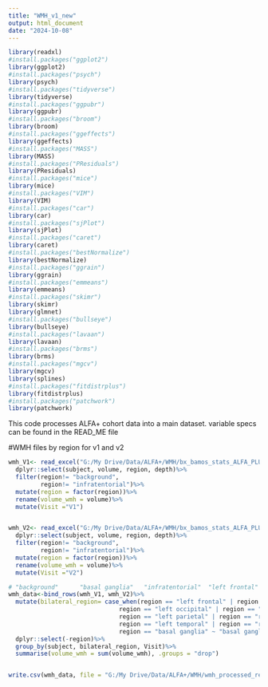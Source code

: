 ```yaml
---
title: "WMH_v1_new"
output: html_document
date: "2024-10-08"
---
```



```r
library(readxl)
#install.packages("ggplot2")
library(ggplot2)
#install.packages("psych")
library(psych)
#install.packages("tidyverse")
library(tidyverse)
#install.packages("ggpubr")
library(ggpubr)
#install.packages("broom")
library(broom)
#install.packages("ggeffects")
library(ggeffects)
#install.packages("MASS")
library(MASS)
#install.packages("PResiduals")
library(PResiduals)
#install.packages("mice")
library(mice)
#install.packages("VIM")
library(VIM)
#install.packages("car")
library(car)
#install.packages("sjPlot")
library(sjPlot)
#install.packages("caret")
library(caret)
#install.packages("bestNormalize")
library(bestNormalize)
#install.packages("ggrain")
library(ggrain)
#install.packages("emmeans")
library(emmeans)
#install.packages("skimr")
library(skimr)
library(glmnet)
#install.packages("bullseye")
library(bullseye)
#install.packages("lavaan")
library(lavaan)
#install.packages("brms")
library(brms)
#install.packages("mgcv")
library(mgcv)
library(splines)
#install.packages("fitdistrplus")
library(fitdistrplus)
#install.packages("patchwork")
library(patchwork)
```

This code processes ALFA+ cohort data into a main dataset. variable specs can be found in the READ_ME file


#WMH files by region for v1 and v2
```r
wmh_V1<- read_excel("G:/My Drive/Data/ALFA+/WMH/bx_bamos_stats_ALFA_PLUS_V1_20231120_20231223_015120.xlsx")%>%
  dplyr::select(subject, volume, region, depth)%>%
  filter(region!= "background", 
         region!= "infratentorial")%>%
  mutate(region = factor(region))%>%
  rename(volume_wmh = volume)%>%
  mutate(Visit ="V1")


wmh_V2<- read_excel("G:/My Drive/Data/ALFA+/WMH/bx_bamos_stats_ALFA_PLUS_V2_20230518_20231025_084845.xlsx")%>%
  dplyr::select(subject, volume, region, depth)%>%
  filter(region!= "background", 
         region!= "infratentorial")%>%
  mutate(region = factor(region))%>%
  rename(volume_wmh = volume)%>%
  mutate(Visit ="V2")

# "background"      "basal ganglia"   "infratentorial"  "left frontal"    "left occipital"  "left parietal"  "left temporal"   "right frontal"   "right occipital" "right parietal"  "right temporal"
wmh_data<-bind_rows(wmh_V1, wmh_V2)%>%
  mutate(bilateral_region= case_when(region == "left frontal" | region == "right frontal" ~ "frontal",
                               region == "left occipital" | region == "right occipital" ~ "occipital",
                               region == "left parietal" | region == "right parietal" ~ "parietal",
                               region == "left temporal" | region == "right temporal" ~ "temporal",
                               region == "basal ganglia" ~ "basal ganglia"))%>%
  dplyr::select(-region)%>%
  group_by(subject, bilateral_region, Visit)%>%
  summarise(volume_wmh = sum(volume_wmh), .groups = "drop")


write.csv(wmh_data, file = "G:/My Drive/Data/ALFA+/WMH/wmh_processed_regional_lobes.csv", row.names = F)
  
```























